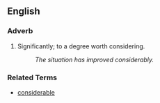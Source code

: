 ==English==

===Adverb===
# Significantly; to a degree worth considering.
#: ''The situation has improved considerably.''

===Related Terms===
*[[considerable]]